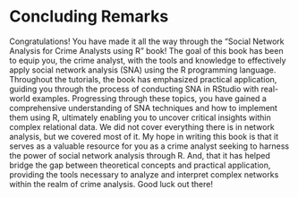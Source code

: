 
# Concluding Remarks {.unnumbered}

Congratulations! You have made it all the way through the "Social Network Analysis for Crime Analysts using R" book! The goal of this book has been to equip you, the crime analyst, with the tools and knowledge to effectively apply social network analysis (SNA) using the R programming language. Throughout the tutorials, the book has emphasized practical application, guiding you through the process of conducting SNA in RStudio with real-world examples. Progressing through these topics, you have gained a comprehensive understanding of SNA techniques and how to implement them using R, ultimately enabling you to uncover critical insights within complex relational data. We did not cover everything there is in network analysis, but we covered most of it. My hope in writing this book is that it serves as a valuable resource for you as a crime analyst seeking to harness the power of social network analysis through R. And, that it has helped bridge the gap between theoretical concepts and practical application, providing the tools necessary to analyze and interpret complex networks within the realm of crime analysis. Good luck out there!